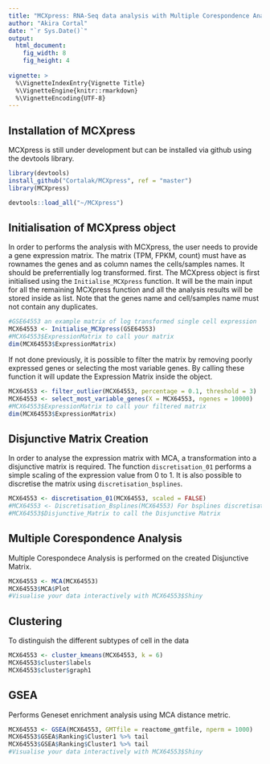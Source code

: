 ```yaml
---
title: "MCXpress: RNA-Seq data analysis with Multiple Corespondence Analysis"
author: "Akira Cortal"
date: "`r Sys.Date()`"
output: 
  html_document:
    fig_width: 8
    fig_height: 4
    
vignette: >
  %\VignetteIndexEntry{Vignette Title}
  %\VignetteEngine{knitr::rmarkdown}
  %\VignetteEncoding{UTF-8}
---
```

## Installation of MCXpress
MCXpress is still under development but can be installed via github using the devtools library.
```r
library(devtools)
install_github("Cortalak/MCXpress", ref = "master")
library(MCXpress)
```

```r
devtools::load_all("~/MCXpress")
```


## Initialisation of MCXpress object
In order to performs the analysis with MCXpress, the user needs to provide a gene expression matrix. The matrix (TPM, FPKM, count) must have as rownames the genes and as column names the cells/samples names. It should be preferrentially log transformed. first. The MCXpress object is first initialised using the `Initialise_MCXpress` function. It will be the main input for all the remaining MCXpress function and all the analysis results will be stored inside as list. Note that the genes name and cell/samples name must not contain any duplicates.
```r
#GSE64553 an example matrix of log transformed single cell expression 
MCX64553 <- Initialise_MCXpress(GSE64553)
#MCX64553$ExpressionMatrix to call your matrix
dim(MCX64553$ExpressionMatrix)
```

If not done previously, it is possible to filter the matrix by removing poorly expressed genes or selecting the most variable genes. By calling these function it will update the Expression Matrix inside the object.
```r
MCX64553 <- filter_outlier(MCX64553, percentage = 0.1, threshold = 3)
MCX64553 <- select_most_variable_genes(X = MCX64553, ngenes = 10000)
#MCX64553$ExpressionMatrix to call your filtered matrix
dim(MCX64553$ExpressionMatrix)
```

## Disjunctive Matrix Creation
In order to analyse the expression matrix with MCA, a transformation into a disjunctive matrix is required. The function `discretisation_01` performs a simple scaling of the expression value from 0 to 1. It is also possible to discretise the matrix using `discretisation_bsplines`.
```r

MCX64553 <- discretisation_01(MCX64553, scaled = FALSE)
#MCX64553 <- Discretisation_Bsplines(MCX64553) For bsplines discretisation method
#MCX64553$Disjunctive_Matrix to call the Disjunctive Matrix
```


## Multiple Corespondence Analysis
Multiple Corespondece Analysis is performed on the created Disjunctive Matrix.
```r
MCX64553 <- MCA(MCX64553)
MCX64553$MCA$Plot
#Visualise your data interactively with MCX64553$Shiny
```


## Clustering
To distinguish the different subtypes of cell in the data 
```r
MCX64553 <- cluster_kmeans(MCX64553, k = 6)
MCX64553$cluster$labels
MCX64553$cluster$graph1
```

## GSEA

Performs Geneset enrichment analysis using MCA distance metric.

```r
MCX64553 <- GSEA(MCX64553, GMTfile = reactome_gmtfile, nperm = 1000)
MCX64553$GSEA$Ranking$Cluster1 %>% tail
MCX64553$GSEA$Ranking$Cluster1 %>% tail
#Visualise your data interactively with MCX64553$Shiny
```
